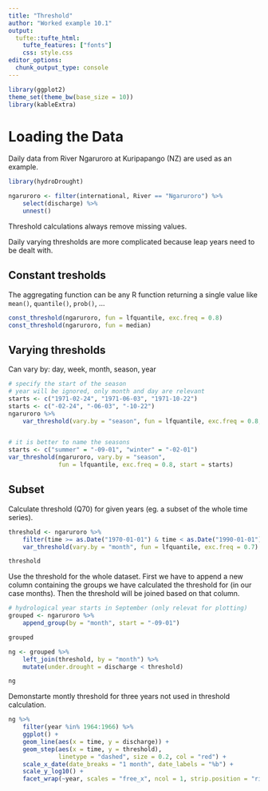 ```yaml
---
title: "Threshold"
author: "Worked example 10.1"
output: 
  tufte::tufte_html:
    tufte_features: ["fonts"]
    css: style.css
editor_options: 
  chunk_output_type: console
---
```


```r
library(ggplot2)
theme_set(theme_bw(base_size = 10))
library(kableExtra)
```


# Loading the Data

Daily data from River Ngaruroro at Kuripapango (NZ) are used as an example. 


```r
library(hydroDrought)

ngaruroro <- filter(international, River == "Ngaruroro") %>%
    select(discharge) %>%
    unnest()
```


Threshold calculations always remove missing values. 

Daily varying thresholds are more complicated because leap years need to be dealt with. 


## Constant tresholds 

The aggregating function can be any R function returning a single value like `mean()`, `quantile()`, `prob()`, ...

```r
const_threshold(ngaruroro, fun = lfquantile, exc.freq = 0.8)
const_threshold(ngaruroro, fun = median)
```


## Varying thresholds

Can vary by: day, week, month, season, year


```r
# specify the start of the season
# year will be ignored, only month and day are relevant
starts <- c("1971-02-24", "1971-06-03", "1971-10-22")
starts <- c("-02-24", "-06-03", "-10-22")
ngaruroro %>%
    var_threshold(vary.by = "season", fun = lfquantile, exc.freq = 0.8, start = starts)


# it is better to name the seasons
starts <- c("summer" = "-09-01", "winter" = "-02-01")
var_threshold(ngaruroro, vary.by = "season", 
              fun = lfquantile, exc.freq = 0.8, start = starts)
```


## Subset
Calculate threshold (Q70) for given years (eg. a subset of the whole time series). 
```r
threshold <- ngaruroro %>%
    filter(time >= as.Date("1970-01-01") & time < as.Date("1990-01-01")) %>%
    var_threshold(vary.by = "month", fun = lfquantile, exc.freq = 0.7)

threshold
```


Use the threshold for the whole dataset. First we have to append a new column containing the groups we have calculated the threshold for (in our case months). Then the threshold will be joined based on that column. 
```r
# hydrological year starts in September (only relevat for plotting)
grouped <- ngaruroro %>%
    append_group(by = "month", start = "-09-01")

grouped

ng <- grouped %>%
    left_join(threshold, by = "month") %>%
    mutate(under.drought = discharge < threshold)

ng
```



Demonstarte montly threshold for three years not used in threshold calculation. 
```r
ng %>%
    filter(year %in% 1964:1966) %>%
    ggplot() + 
    geom_line(aes(x = time, y = discharge)) + 
    geom_step(aes(x = time, y = threshold), 
              linetype = "dashed", size = 0.2, col = "red") + 
    scale_x_date(date_breaks = "1 month", date_labels = "%b") +
    scale_y_log10() +
    facet_wrap(~year, scales = "free_x", ncol = 1, strip.position = "right")
```

